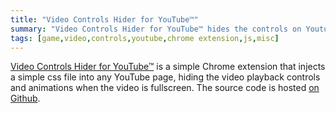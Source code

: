 ```yaml
---
title: "Video Controls Hider for YouTube™"
summary: "Video Controls Hider for YouTube™ hides the controls on Youtube videos."
tags: [game,video,controls,youtube,chrome extension,js,misc]
---
```


[Video Controls Hider for YouTube™](https://chrome.google.com/webstore/detail/video-controls-hider-for/mjldjdmochmoihnmpgeboiikjinfjgco) is a simple Chrome extension that injects a simple css file into any YouTube page, hiding the video playback controls and animations when the video is fullscreen. The source code is hosted [on Github](https://github.com/realprogrammer5000/video-controls-hider).
